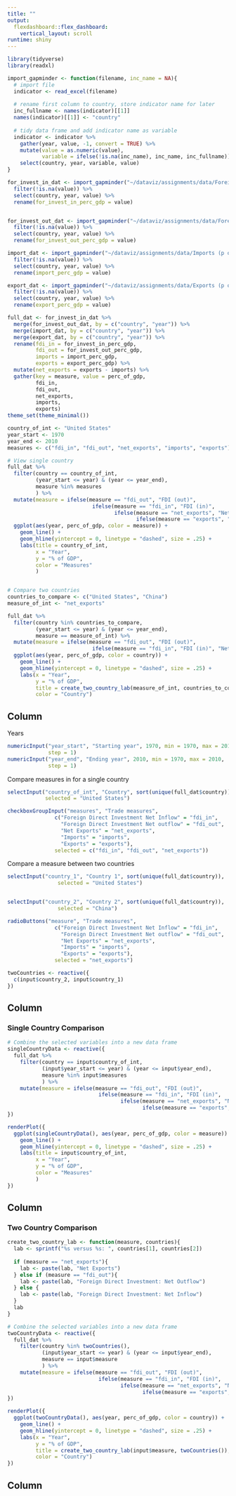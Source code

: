 ```yaml
---
title: ""
output: 
  flexdashboard::flex_dashboard:
    vertical_layout: scroll
runtime: shiny
---
```


```r
library(tidyverse)
library(readxl)

import_gapminder <- function(filename, inc_name = NA){
  # import file
  indicator <- read_excel(filename)
  
  # rename first column to country, store indicator name for later
  inc_fullname <- names(indicator)[[1]]
  names(indicator)[[1]] <- "country"
  
  # tidy data frame and add indicator name as variable
  indicator <- indicator %>%
    gather(year, value, -1, convert = TRUE) %>%
    mutate(value = as.numeric(value),
           variable = ifelse(!is.na(inc_name), inc_name, inc_fullname)) %>%
    select(country, year, variable, value)
}

for_invest_in_dat <- import_gapminder("~/dataviz/assignments/data/Foreign investment inflow.xlsx") %>%
  filter(!is.na(value)) %>%
  select(country, year, value) %>%
  rename(for_invest_in_perc_gdp = value)


for_invest_out_dat <- import_gapminder("~/dataviz/assignments/data/Foreign investment outflow.xlsx") %>%
  filter(!is.na(value)) %>%
  select(country, year, value) %>%
  rename(for_invest_out_perc_gdp = value)

import_dat <- import_gapminder("~/dataviz/assignments/data/Imports (p of GDP).xlsx") %>%
  filter(!is.na(value)) %>%
  select(country, year, value) %>%
  rename(import_perc_gdp = value) 

export_dat <- import_gapminder("~/dataviz/assignments/data/Exports (p of GDP).xlsx") %>%
  filter(!is.na(value)) %>%
  select(country, year, value) %>%
  rename(export_perc_gdp = value) 

full_dat <- for_invest_in_dat %>%
  merge(for_invest_out_dat, by = c("country", "year")) %>%
  merge(import_dat, by = c("country", "year")) %>%
  merge(export_dat, by = c("country", "year")) %>%
  rename(fdi_in = for_invest_in_perc_gdp,
         fdi_out = for_invest_out_perc_gdp,
         imports = import_perc_gdp,
         exports = export_perc_gdp) %>%
  mutate(net_exports = exports - imports) %>%
  gather(key = measure, value = perc_of_gdp,
         fdi_in,
         fdi_out,
         net_exports,
         imports,
         exports)
theme_set(theme_minimal())
```


```r
country_of_int <- "United States"
year_start <- 1970
year_end <- 2010
measures <- c("fdi_in", "fdi_out", "net_exports", "imports", "exports")

# View single country
full_dat %>%
  filter(country == country_of_int,
         (year_start <= year) & (year <= year_end),
         measure %in% measures
         ) %>%
  mutate(measure = ifelse(measure == "fdi_out", "FDI (out)", 
                           ifelse(measure == "fdi_in", "FDI (in)", 
                                  ifelse(measure == "net_exports", "Net Exports",
                                         ifelse(measure == "exports", "Exports", "Imports"))))) %>% 
  ggplot(aes(year, perc_of_gdp, color = measure)) +
    geom_line() + 
    geom_hline(yintercept = 0, linetype = "dashed", size = .25) +
    labs(title = country_of_int,
         x = "Year",
         y = "% of GDP",
         color = "Measures"
         )


# Compare two countries
countries_to_compare <- c("United States", "China")
measure_of_int <- "net_exports"

full_dat %>%
  filter(country %in% countries_to_compare,
         (year_start <= year) & (year <= year_end),
         measure == measure_of_int) %>%
  mutate(measure = ifelse(measure == "fdi_out", "FDI (out)", 
                           ifelse(measure == "fdi_in", "FDI (in)", "Net Exports"))) %>% 
  ggplot(aes(year, perc_of_gdp, color = country)) +
    geom_line() +
    geom_hline(yintercept = 0, linetype = "dashed", size = .25) + 
    labs(x = "Year", 
         y = "% of GDP",
         title = create_two_country_lab(measure_of_int, countries_to_compare),
         color = "Country")
```

Column {.sidebar}
-----------------------------------------------------------------------

Years

```r
numericInput("year_start", "Starting year", 1970, min = 1970, max = 2010, 
             step = 1)
numericInput("year_end", "Ending year", 2010, min = 1970, max = 2010, 
             step = 1)
```

Compare measures in for a single country

```r
selectInput("country_of_int", "Country", sort(unique(full_dat$country)),
            selected = "United States")

checkboxGroupInput("measures", "Trade measures",
               c("Foreign Direct Investment Net Inflow" = "fdi_in",
                 "Foreign Direct Investment Net outflow" = "fdi_out",
                 "Net Exports" = "net_exports",
                 "Imports" = "imports",
                 "Exports" = "exports"),
               selected = c("fdi_in", "fdi_out", "net_exports"))
```

Compare a measure between two countries

```r
selectInput("country_1", "Country 1", sort(unique(full_dat$country)),
                selected = "United States")


selectInput("country_2", "Country 2", sort(unique(full_dat$country)),
                selected = "China")

radioButtons("measure", "Trade measures",
               c("Foreign Direct Investment Net Inflow" = "fdi_in",
                 "Foreign Direct Investment Net outflow" = "fdi_out",
                 "Net Exports" = "net_exports",
                 "Imports" = "imports",
                 "Exports" = "exports"),
               selected = "net_exports")

twoCountries <- reactive({
  c(input$country_2, input$country_1)
})
```

Column
-----------------------------------------------------------------------

### Single Country Comparison

```r
# Combine the selected variables into a new data frame
singleCountryData <- reactive({
  full_dat %>%
    filter(country == input$country_of_int,
           (input$year_start <= year) & (year <= input$year_end),
           measure %in% input$measures
           ) %>%
    mutate(measure = ifelse(measure == "fdi_out", "FDI (out)", 
                             ifelse(measure == "fdi_in", "FDI (in)", 
                                    ifelse(measure == "net_exports", "Net Exports",
                                           ifelse(measure == "exports", "Exports", "Imports")))))
})

renderPlot({
  ggplot(singleCountryData(), aes(year, perc_of_gdp, color = measure)) +
    geom_line() + 
    geom_hline(yintercept = 0, linetype = "dashed", size = .25) +
    labs(title = input$country_of_int,
         x = "Year",
         y = "% of GDP",
         color = "Measures"
         )
})
```

Column
-----------------------------------------------------------------------

### Two Country Comparison


```r
create_two_country_lab <- function(measure, countries){
  lab <- sprintf("%s versus %s: ", countries[1], countries[2])
  
  if (measure == "net_exports"){
    lab <- paste(lab, "Net Exports")
  } else if (measure == "fdi_out"){
    lab <- paste(lab, "Foreign Direct Investment: Net Outflow")
  } else {
    lab <- paste(lab, "Foreign Direct Investment: Net Inflow")
  }
  lab
}

# Combine the selected variables into a new data frame
twoCountryData <- reactive({
  full_dat %>%
    filter(country %in% twoCountries(),
           (input$year_start <= year) & (year <= input$year_end),
           measure == input$measure
           ) %>%
    mutate(measure = ifelse(measure == "fdi_out", "FDI (out)", 
                             ifelse(measure == "fdi_in", "FDI (in)", 
                                    ifelse(measure == "net_exports", "Net Exports",
                                           ifelse(measure == "exports", "Exports", "Imports")))))
})

renderPlot({
  ggplot(twoCountryData(), aes(year, perc_of_gdp, color = country)) +
    geom_line() +
    geom_hline(yintercept = 0, linetype = "dashed", size = .25) + 
    labs(x = "Year", 
         y = "% of GDP",
         title = create_two_country_lab(input$measure, twoCountries()),
         color = "Country")
})
```

Column
-----------------------------------------------------------------------

# 
